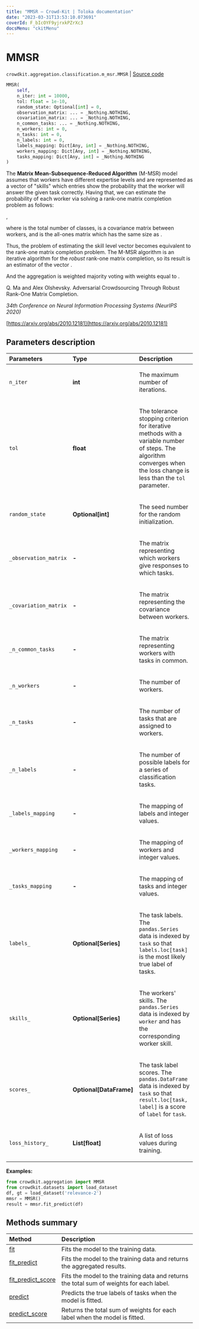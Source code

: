```yaml
---
title: "MMSR — Crowd-Kit | Toloka documentation"
date: "2023-03-31T13:53:10.073691"
coverId: F_bIcOYF9yjrxkPZrXc3
docsMenu: "ckitMenu"
---
```


# MMSR

`crowdkit.aggregation.classification.m_msr.MMSR` | [Source code](https://github.com/Toloka/crowd-kit/blob/v1.2.1/crowdkit/aggregation/classification/m_msr.py#L17)

```python
MMSR(
    self,
    n_iter: int = 10000,
    tol: float = 1e-10,
    random_state: Optional[int] = 0,
    observation_matrix: ... = _Nothing.NOTHING,
    covariation_matrix: ... = _Nothing.NOTHING,
    n_common_tasks: ... = _Nothing.NOTHING,
    n_workers: int = 0,
    n_tasks: int = 0,
    n_labels: int = 0,
    labels_mapping: Dict[Any, int] = _Nothing.NOTHING,
    workers_mapping: Dict[Any, int] = _Nothing.NOTHING,
    tasks_mapping: Dict[Any, int] = _Nothing.NOTHING
)
```

The **Matrix Mean-Subsequence-Reduced Algorithm** (M-MSR) model assumes that workers have different expertise levels and are represented
as a vector of "skills" <Formula withoutContainer={true} content="$s$"/> which entries <Formula withoutContainer={true} content="$s_i$"/> show the probability
that the worker <Formula withoutContainer={true} content="$i$"/> will answer the given task correctly. Having that, we can estimate the probability of each worker via solving a rank-one matrix completion problem as follows:

<Formula withoutContainer={true} content="$\mathbb{E}\left[\frac{M}{M-1}\widetilde{C}-\frac{1}{M-1}\boldsymbol{1}\boldsymbol{1}^T\right]
 = \boldsymbol{s}\boldsymbol{s}^T$"/>,

where <Formula withoutContainer={true} content="$M$"/> is the total number of classes, <Formula withoutContainer={true} content="$\widetilde{C}$"/> is a covariance matrix between
workers, and <Formula withoutContainer={true} content="$\boldsymbol{1}\boldsymbol{1}^T$"/> is the all-ones matrix which has the same
size as <Formula withoutContainer={true} content="$\widetilde{C}$"/>.

Thus, the problem of estimating the skill level vector <Formula withoutContainer={true} content="$s$"/> becomes equivalent to the
rank-one matrix completion problem. The M-MSR algorithm is an iterative algorithm for the *robust*
rank-one matrix completion, so its result is an estimator of the vector <Formula withoutContainer={true} content="$s$"/>.

And the aggregation is weighted majority voting with weights equal to
<Formula withoutContainer={true} content="$\log \frac{(M-1)s_i}{1-s_i}$"/>.

Q. Ma and Alex Olshevsky. Adversarial Crowdsourcing Through Robust Rank-One Matrix Completion.

*34th Conference on Neural Information Processing Systems (NeurIPS 2020)*

[https://arxiv.org/abs/2010.12181](https://arxiv.org/abs/2010.12181)

## Parameters description

| Parameters | Type | Description |
| :----------| :----| :-----------|
`n_iter`|**int**|<p>The maximum number of iterations.</p>
`tol`|**float**|<p>The tolerance stopping criterion for iterative methods with a variable number of steps. The algorithm converges when the loss change is less than the `tol` parameter.</p>
`random_state`|**Optional\[int\]**|<p>The seed number for the random initialization.</p>
`_observation_matrix`|**-**|<p>The matrix representing which workers give responses to which tasks.</p>
`_covariation_matrix`|**-**|<p>The matrix representing the covariance between workers.</p>
`_n_common_tasks`|**-**|<p>The matrix representing workers with tasks in common.</p>
`_n_workers`|**-**|<p>The number of workers.</p>
`_n_tasks`|**-**|<p>The number of tasks that are assigned to workers.</p>
`_n_labels`|**-**|<p>The number of possible labels for a series of classification tasks.</p>
`_labels_mapping`|**-**|<p>The mapping of labels and integer values.</p>
`_workers_mapping`|**-**|<p>The mapping of workers and integer values.</p>
`_tasks_mapping`|**-**|<p>The mapping of tasks and integer values.</p>
`labels_`|**Optional\[Series\]**|<p>The task labels. The `pandas.Series` data is indexed by `task` so that `labels.loc[task]` is the most likely true label of tasks.</p>
`skills_`|**Optional\[Series\]**|<p>The workers' skills. The `pandas.Series` data is indexed by `worker` and has the corresponding worker skill.</p>
`scores_`|**Optional\[DataFrame\]**|<p>The task label scores. The `pandas.DataFrame` data is indexed by `task` so that `result.loc[task, label]` is a score of `label` for `task`.</p>
`loss_history_`|**List\[float\]**|<p>A list of loss values during training.</p>

**Examples:**

```python
from crowdkit.aggregation import MMSR
from crowdkit.datasets import load_dataset
df, gt = load_dataset('relevance-2')
mmsr = MMSR()
result = mmsr.fit_predict(df)
```

## Methods summary

| Method | Description |
| :------| :-----------|
[fit](/docs/crowd-kit/reference/crowdkit.aggregation.classification.m_msr.MMSR.fit)| Fits the model to the training data.
[fit_predict](/docs/crowd-kit/reference/crowdkit.aggregation.classification.m_msr.MMSR.fit_predict)| Fits the model to the training data and returns the aggregated results.
[fit_predict_score](/docs/crowd-kit/reference/crowdkit.aggregation.classification.m_msr.MMSR.fit_predict_score)| Fits the model to the training data and returns the total sum of weights for each label.
[predict](/docs/crowd-kit/reference/crowdkit.aggregation.classification.m_msr.MMSR.predict)| Predicts the true labels of tasks when the model is fitted.
[predict_score](/docs/crowd-kit/reference/crowdkit.aggregation.classification.m_msr.MMSR.predict_score)| Returns the total sum of weights for each label when the model is fitted.
